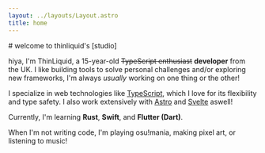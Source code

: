 ```yaml
---
layout: ../layouts/Layout.astro
title: home
---
```


<Banner src="/userbanner.png" tooltip="frutiger-aero banner" />
# welcome to thinliquid's [studio]

hiya, I'm ThinLiquid, a 15-year-old ~~TypeScript enthusiast~~ **developer** from the UK. I like building
tools to solve personal challenges and/or exploring new frameworks, I'm always *usually* working on one
thing or the other!

I specialize in web technologies like [TypeScript](https://www.typescriptlang.org/), which I love for
its flexibility and type safety. I also work extensively with [Astro](https://astro.build/) and
[Svelte](https://svelte.dev/) aswell!

Currently, I'm learning **Rust**, **Swift**, and **Flutter (Dart)**.

When I'm not writing code, I'm playing osu!mania, making pixel art, or listening to music!

